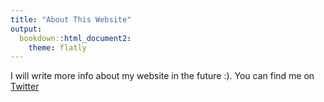 ```yaml
---
title: "About This Website"
output: 
  bookdown::html_document2:
    theme: flatly
---
```


I will write more info about my website in the future :). You can find me on [Twitter](https://twitter.com/EyayawTeka)
